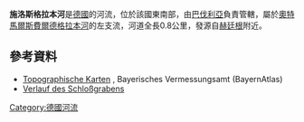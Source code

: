 {{Coord|49.08048|N|10.98753|E|display=title}}
'''施洛斯格拉本河'''是[[德國|德國]]的河流，位於該國東南部，由[[巴伐利亞|巴伐利亞]]負責管轄，屬於[[奧特馬爾斯費爾德格拉本河|奧特馬爾斯費爾德格拉本河]]的左支流，河道全長0.8公里，發源自[[赫廷根|赫廷根]]附近。

==參考資料==
* [http://geoportal.bayern.de/bayernatlas/?x=2RgYT2iGt9hGht0RHc3xiDib3o8*xpn8asNoYyKBuMIutXVD2S2N6b29IcYLbSYqSACNyfbOxMkZNucFaBtGHUOuuEbuVZGy9wDE9J*h3ag&X=5438377.64&Y=4426434.36&zoom=12&lang=de&topic=ba&bgLayer=atkis&catalogNodes=122,12 Topographische Karten] {{Wayback|url=http://geoportal.bayern.de/bayernatlas/?x=2RgYT2iGt9hGht0RHc3xiDib3o8*xpn8asNoYyKBuMIutXVD2S2N6b29IcYLbSYqSACNyfbOxMkZNucFaBtGHUOuuEbuVZGy9wDE9J*h3ag&X=5438377.64&Y=4426434.36&zoom=12&lang=de&topic=ba&bgLayer=atkis&catalogNodes=122,12 |date=20160304111134 }}, Bayerisches Vermessungsamt (BayernAtlas)
* [http://geoportal.bayern.de/bayernatlas/?x=2RgYT2iGt9hGht0RHc3xiDib3o8*xpn8asNoYyKBuMIutXVD2S2N6b29IcYLbSYqSACNyfbOxMkZNucFaBtGHUOuuEbuVZGy9wDE9J*h3ag&X=5438408.68&Y=4426347.32&zoom=12&lang=de&topic=ba&bgLayer=tk&catalogNodes=12,122 Verlauf des Schloßgrabens] {{Wayback|url=http://geoportal.bayern.de/bayernatlas/?x=2RgYT2iGt9hGht0RHc3xiDib3o8*xpn8asNoYyKBuMIutXVD2S2N6b29IcYLbSYqSACNyfbOxMkZNucFaBtGHUOuuEbuVZGy9wDE9J*h3ag&X=5438408.68&Y=4426347.32&zoom=12&lang=de&topic=ba&bgLayer=tk&catalogNodes=12,122 |date=20160304093341 }}

{{Germany-geo-stub}}
[[Category:德國河流|Category:德國河流]]